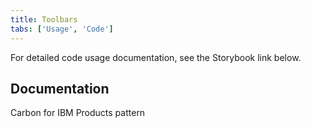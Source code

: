 ```yaml
---
title: Toolbars
tabs: ['Usage', 'Code']
---
```


<PageDescription>

For detailed code usage documentation, see the Storybook link below.

</PageDescription>

## Documentation
Carbon for IBM Products pattern

<Row className="resource-card-group">
    <Column colLg={4} colMd={4} noGutterSm>
        <ResourceCard
        subTitle="Toolbars - Storybook"
        href="https://carbon-for-ibm-products.netlify.app/?path=/story/ibm-products-patterns-toolbars-toolbar-canary--toolbar"
        target="_blank"
        aspectRatio="2:1"
        actionIcon="arrowRight"
        />
    </Column>
</Row>